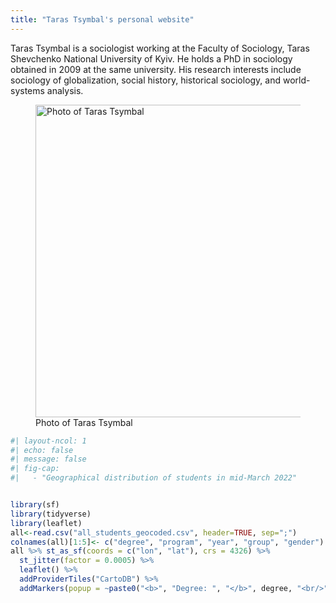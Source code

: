 ```yaml
---
title: "Taras Tsymbal's personal website"
---
```


Taras Tsymbal is a sociologist working at the Faculty of Sociology, Taras Shevchenko National University of Kyiv. He holds a PhD in sociology obtained in 2009 at the same university. His research interests include sociology of globalization, social history, historical sociology, and world-systems analysis.

![Photo of Taras Tsymbal](images/cymbal.jpg){width="500"}

```r
#| layout-ncol: 1
#| echo: false
#| message: false
#| fig-cap: 
#|   - "Geographical distribution of students in mid-March 2022"


library(sf)
library(tidyverse)
library(leaflet)
all<-read.csv("all_students_geocoded.csv", header=TRUE, sep=";")
colnames(all)[1:5]<- c("degree", "program", "year", "group", "gender")
all %>% st_as_sf(coords = c("lon", "lat"), crs = 4326) %>% 
  st_jitter(factor = 0.0005) %>%
  leaflet() %>% 
  addProviderTiles("CartoDB") %>%
  addMarkers(popup = ~paste0("<b>", "Degree: ", "</b>", degree, "<br/>", "<b>", "Year of study: ", "</b>", year, "<br/>", "<b>", "Program: ", "</b>", program, "<b>", "Group: ", "</b>", group))

```

